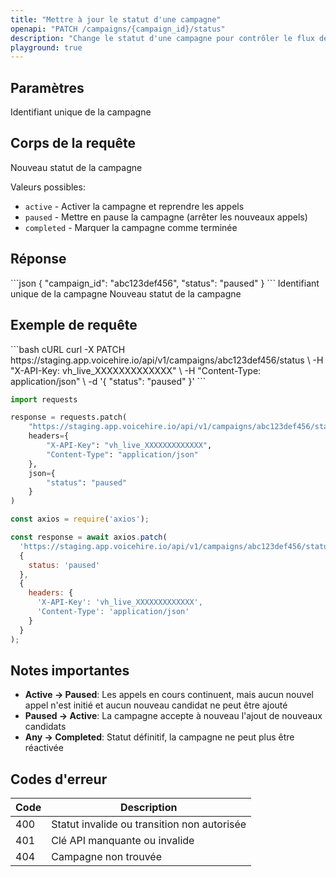 ```yaml
---
title: "Mettre à jour le statut d'une campagne"
openapi: "PATCH /campaigns/{campaign_id}/status"
description: "Change le statut d'une campagne pour contrôler le flux des appels"
playground: true
---
```


## Paramètres

<ParamField path="campaign_id" type="string" required>
  Identifiant unique de la campagne
</ParamField>

## Corps de la requête

<ParamField body="status" type="string" required>
  Nouveau statut de la campagne
  
  Valeurs possibles:
  - `active` - Activer la campagne et reprendre les appels
  - `paused` - Mettre en pause la campagne (arrêter les nouveaux appels)
  - `completed` - Marquer la campagne comme terminée
</ParamField>

## Réponse

<ResponseExample>
```json
{
  "campaign_id": "abc123def456",
  "status": "paused"
}
```
</ResponseExample>

<ResponseField name="campaign_id" type="string" required>
  Identifiant unique de la campagne
</ResponseField>

<ResponseField name="status" type="string" required>
  Nouveau statut de la campagne
</ResponseField>

## Exemple de requête

<CodeGroup>
```bash cURL
curl -X PATCH https://staging.app.voicehire.io/api/v1/campaigns/abc123def456/status \
  -H "X-API-Key: vh_live_XXXXXXXXXXXXX" \
  -H "Content-Type: application/json" \
  -d '{
    "status": "paused"
  }'
```

```python Python
import requests

response = requests.patch(
    "https://staging.app.voicehire.io/api/v1/campaigns/abc123def456/status",
    headers={
        "X-API-Key": "vh_live_XXXXXXXXXXXXX",
        "Content-Type": "application/json"
    },
    json={
        "status": "paused"
    }
)
```

```javascript Node.js
const axios = require('axios');

const response = await axios.patch(
  'https://staging.app.voicehire.io/api/v1/campaigns/abc123def456/status',
  {
    status: 'paused'
  },
  {
    headers: {
      'X-API-Key': 'vh_live_XXXXXXXXXXXXX',
      'Content-Type': 'application/json'
    }
  }
);
```
</CodeGroup>

## Notes importantes

- **Active → Paused**: Les appels en cours continuent, mais aucun nouvel appel n'est initié et aucun nouveau candidat ne peut être ajouté
- **Paused → Active**: La campagne accepte à nouveau l'ajout de nouveaux candidats
- **Any → Completed**: Statut définitif, la campagne ne peut plus être réactivée

## Codes d'erreur

| Code | Description |
|------|-------------|
| 400 | Statut invalide ou transition non autorisée |
| 401 | Clé API manquante ou invalide |
| 404 | Campagne non trouvée |